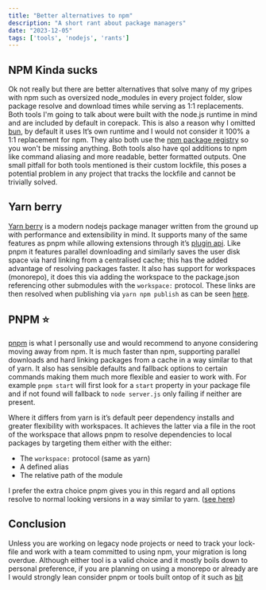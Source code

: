 ```yaml
---
title: "Better alternatives to npm"
description: "A short rant about package managers"
date: "2023-12-05"
tags: ['tools', 'nodejs', 'rants']
---
```


## NPM Kinda sucks
Ok not really but there are better alternatives that solve many of my gripes with npm such as oversized node_modules in every project folder, slow package resolve and download times while serving as 1:1 replacements. 
Both tools I'm going to talk about were built with the node.js runtime in mind and are included by default in corepack.
This is also a reason why I omitted [bun](https://bun.sh/), by default it uses It’s own runtime and I would not consider it 100% a 1:1 replacement for npm.
They also both use the [npm package registry](https://www.npmjs.com/) so you won't be missing anything.
Both tools also have qol additions to npm like command aliasing and more readable, better formatted outputs.
One small pitfall for both tools mentioned is their custom lockfile, this poses a potential problem in any project that tracks the lockfile and cannot be trivially solved.

## Yarn berry
[Yarn berry](https://github.com/yarnpkg/berry) is a modern nodejs package manager written from the ground up with performance and extensibility in mind. 
It supports many of the same features as pnpm while allowing extensions through it’s [plugin api](https://yarnpkg.com/features/extensibility). 
Like pnpm it features parallel downloading and similarly saves the user disk space via hard linking from a centralised cache; this has the added advantage of resolving packages faster.
It also has support for workspaces (monorepo), it does this via adding the workspace to the package.json referencing other submodules with the `workspace:` protocol.
These links are then resolved when publishing via `yarn npm publish` as can be seen [here](https://yarnpkg.com/features/workspaces#cross-references).

## PNPM ⭐️
[pnpm](https://pnpm.io/) is what I personally use and would recommend to anyone considering moving away from npm.
It is much faster than npm, supporting parallel downloads and hard linking packages from a cache in a way similar to that of yarn. 
It also has sensible defaults and fallback options to certain commands making them much more flexible and easier to work with. 
For example `pnpm start` will first look for a `start` property in your package file and if not found will fallback to `node server.js` only failing if neither are present.

Where it differs from yarn is it’s default peer dependency installs and greater flexibility with workspaces.
It achieves the latter via a file in the root of the workspace that allows pnpm to resolve dependencies to local packages by targeting them either with the either:
  - The `workspace:` protocol (same as yarn)
  - A defined alias
  - The relative path of the module

I prefer the extra choice pnpm gives you in this regard and all options resolve to normal looking versions in a way similar to yarn. ([see here](https://pnpm.io/workspaces#publishing-workspace-packages))

## Conclusion
Unless you are working on legacy node projects or need to track your lock-file and work with a team committed to using npm, your migration is long overdue. 
Although either tool is a valid choice and it mostly boils down to personal preference, if you are planning on using a monorepo or already are I would strongly lean consider pnpm or tools built ontop of it such as [bit](https://bit.dev/)

